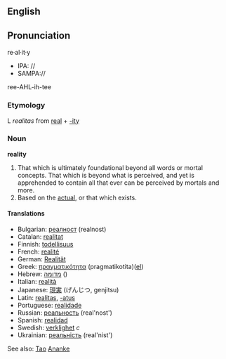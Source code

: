 ==English==
==Pronunciation==
re·al·it·y
*IPA: //
*SAMPA://
ree-AHL-ih-tee

=== Etymology ===

L ''realitas'' from [[real]] + [[-ity]]
===Noun===
'''reality'''

#That which is ultimately foundational beyond all words or mortal concepts. That which is beyond what is perceived, and yet is apprehended to contain all that ever can be perceived by mortals and more.
#Based on the [[actual]], or that which exists.

==== Translations ====
*Bulgarian: [[реалност]] (realnost)
*Catalan: [[realitat]]
*Finnish: [[todellisuus]]
*French: [[realité]]
*German: [[Realität]]
*Greek: [[πραγματικότητα]] (pragmatikotita)([[:el:Πραγματικότητα|el]])
*Hebrew: [[מדומה]] ()
*Italian: [[realità]]
*Japanese: [[現実]] (げんじつ, genjitsu)
*Latin: [[realitas]], [[realitates|-atus]]
*Portuguese: [[realidade]]
*Russian: [[реальность]] (real'nost')
*Spanish: [[realidad]]
*Swedish: [[verklighet]] ''c''
*Ukrainian: [[реальність]] (real'nist')

See also: [[Tao]] [[Ananke]]